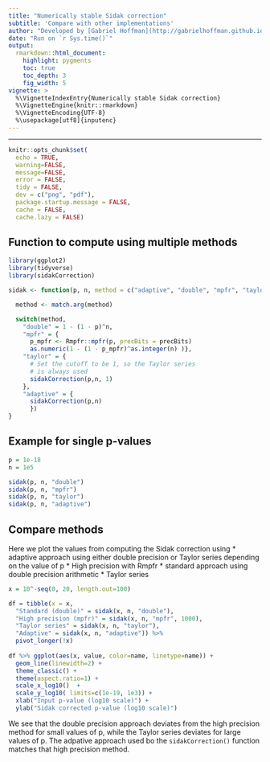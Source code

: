 ```yaml
---
title: "Numerically stable Sidak correction"
subtitle: 'Compare with other implementations'
author: "Developed by [Gabriel Hoffman](http://gabrielhoffman.github.io/)"
date: "Run on `r Sys.time()`"
output:
  rmarkdown::html_document:
    highlight: pygments
    toc: true
    toc_depth: 3
    fig_width: 5
vignette: >
  %\VignetteIndexEntry{Numerically stable Sidak correction}
  %\VignetteEngine{knitr::rmarkdown}
  %\VignetteEncoding{UTF-8}
  %\usepackage[utf8]{inputenc}
---
```


---

```r
knitr::opts_chunk$set(
  echo = TRUE,
  warning=FALSE,
  message=FALSE,
  error = FALSE,
  tidy = FALSE,
  dev = c("png", "pdf"),
  package.startup.message = FALSE,
  cache = FALSE,
  cache.lazy = FALSE)
```



## Function to compute using multiple methods
```r
library(ggplot2)
library(tidyverse)
library(sidakCorrection)

sidak <- function(p, n, method = c("adaptive", "double", "mpfr", "taylor"), precBits = 1000) {

  method <- match.arg(method)

  switch(method, 
    "double" = 1 - (1 - p)^n,
    "mpfr" = {
      p_mpfr <- Rmpfr::mpfr(p, precBits = precBits)
      as.numeric(1 - (1 - p_mpfr)^as.integer(n) )},
    "taylor" = {
      # Set the cutoff to be 1, so the Taylor series 
      # is always used
      sidakCorrection(p,n, 1)
    },
    "adaptive" = {
      sidakCorrection(p,n)
      })
}
```


## Example for single p-values
```r
p = 1e-18
n = 1e5

sidak(p, n, "double")
sidak(p, n, "mpfr")
sidak(p, n, "taylor")
sidak(p, n, "adaptive")
```


## Compare methods
Here we plot the values from computing the Sidak correction using 
* adaptive approach using either double precision or Taylor series depending on the value of p
* High precision with Rmpfr
* standard approach using double precision arithmetic 
* Taylor series

```r
x = 10^-seq(0, 20, length.out=100)

df = tibble(x = x, 
  "Standard (double)" = sidak(x, n, "double"), 
  "High precision (mpfr)" = sidak(x, n, "mpfr", 1000), 
  "Taylor series" = sidak(x, n, "taylor"), 
  "Adaptive" = sidak(x, n, "adaptive")) %>%
  pivot_longer(!x) 
 
df %>% ggplot(aes(x, value, color=name, linetype=name)) +
  geom_line(linewidth=2) +
  theme_classic() +
  theme(aspect.ratio=1) + 
  scale_x_log10()  + 
  scale_y_log10( limits=c(1e-19, 1e3)) +
  xlab("Input p-value (log10 scale)") +
  ylab("Sidak corrected p-value (log10 scale)") 
```

We see that the double precision approach deviates from the high precision method for small values of p, while the Taylor series deviates for large values of p.  The adpative approach used bo the `sidakCorrection()` function matches that high precision method.









